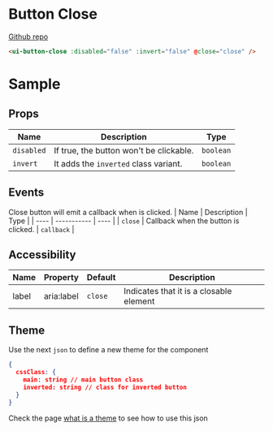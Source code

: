 
# Button Close

[Github repo](https://github.com/unicoderns/ui/tree/master/packages/button-close)

```html
<ui-button-close :disabled="false" :invert="false" @close="close" />
```

# Sample
<Canvas>
  <Story id="ui-bootstrap-closebutton--default"/>
</Canvas>


## Props

| Name | Description | Type |
| ---- | ----------- | ---- |
| `disabled` | If true, the button won't be clickable. | `boolean` |
| `invert` | It adds the `inverted` class variant. | `boolean` |

## Events
Close button will emit a callback when is clicked.
| Name | Description | Type |
| ---- | ----------- | ---- |
| `close` | Callback when the button is clicked. | `callback` |

## Accessibility
| Name | Property | Default | Description |
| ---- | -------- | ----- | ----------- |
| label | aria:label | `close` | Indicates that it is a closable element |

## Theme
Use the next `json` to define a new theme for the component

```json
{
  cssClass: {
    main: string // main button class
    inverted: string // class for inverted button
  }
}
```

Check the page [what is a theme](/docs/docs-theming--page#what-is-a-theme) to see how to use this json
